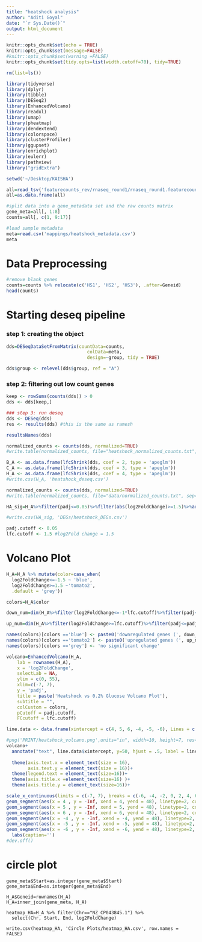 ```yaml
---
title: "heatshock analysis"
author: "Aditi Goyal"
date: "`r Sys.Date()`"
output: html_document
---
```


```r
knitr::opts_chunk$set(echo = TRUE)
knitr::opts_chunk$set(message=FALSE)
#knitr::opts_chunk$set(warning =FALSE)
knitr::opts_chunk$set(tidy.opts=list(width.cutoff=70), tidy=TRUE)

rm(list=ls())

library(tidyverse)
library(dplyr)
library(tibble)
library(DESeq2)
library(EnhancedVolcano)
library(readxl)
library(umap)
library(pheatmap)
library(dendextend)
library(colorspace)
library(clusterProfiler)
library(ggupset)
library(enrichplot)
library(eulerr)
library(pathview)
library("gridExtra")
```

```r
setwd('~/Desktop/KAISHA')
```

```r
all=read_tsv('featurecounts_rev/rnaseq_round1/rnaseq_round1.featurecounts.gene_name_extended_annot.tsv')
all=as.data.frame(all)

#split data into a gene_metadata set and the raw counts matrix
gene_meta=all[, 1:8]
counts=all[, c(1, 9:17)]

#load sample metadata
meta=read.csv('mappings/heatshock_metadata.csv')
meta
```

# Data Preprocessing
```r
#remove blank genes
counts=counts %>% relocate(c('HS1', 'HS2', 'HS3'), .after=Geneid)
head(counts)
```

# Starting deseq pipeline


### step 1: creating the object
```r
dds=DESeqDataSetFromMatrix(countData=counts, 
                              colData=meta, 
                              design=~group, tidy = TRUE)

dds$group <- relevel(dds$group, ref = "A")
```

### step 2: filtering out low count genes
```r
keep <- rowSums(counts(dds)) > 0
dds <- dds[keep,]
```

```r
### step 3: run deseq
dds <- DESeq(dds)
res <- results(dds) #this is the same as ramesh
```

```r
resultsNames(dds)
```
```r
normalized_counts <- counts(dds, normalized=TRUE)
#write.table(normalized_counts, file="heatshock_normalized_counts.txt", sep="\t", quote=F, col.names=NA)
```

```r
B_A <- as.data.frame(lfcShrink(dds, coef = 2, type = 'apeglm'))
C_A <- as.data.frame(lfcShrink(dds, coef = 3, type = 'apeglm'))
H_A <- as.data.frame(lfcShrink(dds, coef = 4, type = 'apeglm'))
#write.csv(H_A, 'heatshock_deseq.csv')
```

```r
normalized_counts <- counts(dds, normalized=TRUE)
#write.table(normalized_counts, file="data/normalized_counts.txt", sep="\t", quote=F, col.names=NA)
```


```r
HA_sig=H_A%>%filter(padj<=0.05)%>%filter(abs(log2FoldChange)>=1.5)%>%arrange(desc(log2FoldChange))%>%select(log2FoldChange, padj)%>%rownames_to_column('Gene')

#write.csv(HA_sig, 'DEGs/heatshock_DEGs.csv')
```

```r
padj.cutoff <- 0.05
lfc.cutoff <- 1.5 #log2Fold change = 1.5
```

# Volcano Plot

```r
H_A=H_A %>% mutate(color=case_when(
  log2FoldChange<=-1.5 ~ 'blue',
  log2FoldChange>=1.5 ~'tomato2',
  .default = 'grey'))

colors=H_A$color

down_num=dim(H_A%>%filter(log2FoldChange<=-1*lfc.cutoff)%>%filter(padj<=padj.cutoff))[1]

up_num=dim(H_A%>%filter(log2FoldChange>=lfc.cutoff)%>%filter(padj<=padj.cutoff))[1]

names(colors)[colors =='blue'] <- paste0('downregulated genes (', down_num, ')')
names(colors)[colors =='tomato2'] <- paste0('upregulated genes (', up_num, ')')
names(colors)[colors =='grey'] <- 'no significant change'

```
```r
volcano=EnhancedVolcano(H_A,
    lab = rownames(H_A),
    x = 'log2FoldChange',
    selectLab = NA,
    ylim = c(0, 55),
    xlim=c(-7, 7),
    y = 'padj',
    title = paste('Heatshock vs 0.2% Glucose Volcano Plot'),
    subtitle = "",
    colCustom = colors,
    pCutoff = padj.cutoff,
    FCcutoff = lfc.cutoff)

line.data <- data.frame(xintercept = c(4, 5, 6, -4, -5, -6), Lines = c("16", "32", "64", "16", "32", "64"))
```

```r
#png('PRINT/heatshock_volcano.png',units="in", width=10, height=7, res=300)
volcano+
  annotate("text", line.data$xintercept, y=50, hjust = .5, label = line.data$Lines, size = 5) +
  
  theme(axis.text.x = element_text(size = 16),
        axis.text.y = element_text(size = 16))+
  theme(legend.text = element_text(size=16))+
  theme(axis.title.x =element_text(size=16) )+
  theme(axis.title.y = element_text(size=16))+

scale_x_continuous(limits = c(-7, 7), breaks = c(-6, -4, -2, 0, 2, 4, 6))+
geom_segment(aes(x = 4 , y = -Inf, xend = 4, yend = 48), linetype=2, color='indianred') +
geom_segment(aes(x = 5 , y = -Inf, xend = 5, yend = 48), linetype=2, color='indianred') +
geom_segment(aes(x = 6 , y = -Inf, xend = 6, yend = 48), linetype=2, color='indianred') +
geom_segment(aes(x = -4 , y = -Inf, xend = -4, yend = 48), linetype=2, color='steelblue') +
geom_segment(aes(x = -5 , y = -Inf, xend = -5, yend = 48), linetype=2, color='steelblue') +
geom_segment(aes(x = -6 , y = -Inf, xend = -6, yend = 48), linetype=2, color='steelblue') +
  labs(caption='')
#dev.off()
```





# circle plot 

```
gene_meta$Start=as.integer(gene_meta$Start)
gene_meta$End=as.integer(gene_meta$End)

H_A$Geneid=rownames(H_A)
H_A=inner_join(gene_meta, H_A)

heatmap_HA=H_A %>% filter(Chr=="NZ_CP043845.1") %>%
  select(Chr, Start, End, log2FoldChange)

write.csv(heatmap_HA, 'Circle Plots/heatmap_HA.csv', row.names = FALSE)

```

